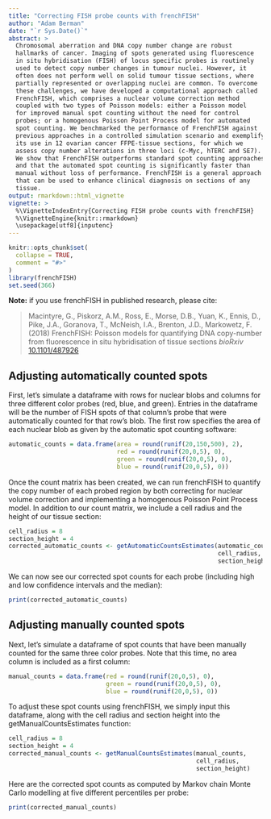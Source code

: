 ```yaml
---
title: "Correcting FISH probe counts with frenchFISH"
author: "Adam Berman"
date: "`r Sys.Date()`"
abstract: >
  Chromosomal aberration and DNA copy number change are robust 
  hallmarks of cancer. Imaging of spots generated using fluorescence 
  in situ hybridisation (FISH) of locus specific probes is routinely 
  used to detect copy number changes in tumour nuclei. However, it 
  often does not perform well on solid tumour tissue sections, where 
  partially represented or overlapping nuclei are common. To overcome 
  these challenges, we have developed a computational approach called 
  FrenchFISH, which comprises a nuclear volume correction method 
  coupled with two types of Poisson models: either a Poisson model 
  for improved manual spot counting without the need for control 
  probes; or a homogenous Poisson Point Process model for automated 
  spot counting. We benchmarked the performance of FrenchFISH against 
  previous approaches in a controlled simulation scenario and exemplify 
  its use in 12 ovarian cancer FFPE-tissue sections, for which we 
  assess copy number alterations in three loci (c-Myc, hTERC and SE7). 
  We show that FrenchFISH outperforms standard spot counting approaches 
  and that the automated spot counting is significantly faster than 
  manual without loss of performance. FrenchFISH is a general approach 
  that can be used to enhance clinical diagnosis on sections of any 
  tissue.
output: rmarkdown::html_vignette
vignette: >
  %\VignetteIndexEntry{Correcting FISH probe counts with frenchFISH}
  %\VignetteEngine{knitr::rmarkdown}
  \usepackage[utf8]{inputenc}
---
```


```r
knitr::opts_chunk$set(
  collapse = TRUE,
  comment = "#>"
)
library(frenchFISH)
set.seed(366)
```

**Note:** if you use frenchFISH in published research, please cite:

>  Macintyre, G., Piskorz, A.M., Ross, E., Morse, D.B., Yuan, K., Ennis, D., 
Pike, J.A., Goranova, T., McNeish, I.A., Brenton, J.D., Markowetz, F. (2018)
> FrenchFISH: Poisson models for quantifying DNA copy-number from fluorescence 
in situ hybridisation of tissue sections
> *bioRxiv*
> [10.1101/487926](https://doi.org/10.1101/487926)

## Adjusting automatically counted spots

First, let's simulate a dataframe with rows for nuclear blobs and columns for 
three different color probes (red, blue, and green). Entries in the dataframe 
will be the number of FISH spots of that column's probe that were 
automatically counted for that row's blob. The first row specifies the area 
of each nuclear blob as given by the automatic spot counting software:

```r
automatic_counts = data.frame(area = round(runif(20,150,500), 2), 
                              red = round(runif(20,0,5), 0), 
                              green = round(runif(20,0,5), 0), 
                              blue = round(runif(20,0,5), 0))
```

Once the count matrix has been created, we can run frenchFISH to quantify the 
copy number of each probed region by both correcting for nuclear volume 
correction and implementing a  homogenous Poisson Point Process model. In 
addition to our count matrix, we include a cell radius and the height of 
our tissue section:

```r
cell_radius = 8
section_height = 4
corrected_automatic_counts <- getAutomaticCountsEstimates(automatic_counts, 
                                                          cell_radius, 
                                                          section_height)
```

We can now see our corrected spot counts for each probe (including high and 
low confidence intervals and the median):

```r
print(corrected_automatic_counts)
```


## Adjusting manually counted spots

Next, let's simulate a dataframe of spot counts that have been manually 
counted for the same three color probes. Note that this time, no area column 
is included as a first column:

```r
manual_counts = data.frame(red = round(runif(20,0,5), 0), 
                           green = round(runif(20,0,5), 0), 
                           blue = round(runif(20,0,5), 0))
```

To adjust these spot counts using frenchFISH, we simply input this dataframe, 
along with the cell radius and section height into the 
getManualCountsEstimates function:

```r
cell_radius = 8
section_height = 4
corrected_manual_counts <- getManualCountsEstimates(manual_counts, 
                                                    cell_radius, 
                                                    section_height)
```

Here are the corrected spot counts as computed by Markov chain Monte Carlo 
modelling at five different percentiles per probe:

```r
print(corrected_manual_counts)
```


